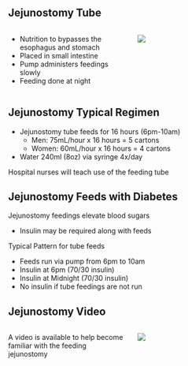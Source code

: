 ## Jejunostomy Tube

::::::: columns
:::: {.column width="50%"}
::: {.content-visible unless-format="docx"}
-   Nutrition to bypasses the esophagus and stomach
-   Placed in small intestine
-   Pump administers feedings slowly
-   Feeding done at night
:::
::::

:::: {.column width="50%"}
::: {.content-visible unless-format="docx"}
![](https://deidt7p41jzcy.cloudfront.net/jtube_ai.png)
:::
::::
:::::::

::: {.content-hidden unless-format="docx"}
:::

## Jejunostomy Typical Regimen

-   Jejunostomy tube feeds for 16 hours (6pm-10am)
    -   Men: 75mL/hour x 16 hours = 5 cartons
    -   Women: 60mL/hour x 16 hours = 4 cartons
-   Water 240ml (8oz) via syringe 4x/day

Hospital nurses will teach use of the feeding tube

## Jejunostomy Feeds with Diabetes

Jejunostomy feedings elevate blood sugars

-   Insulin may be required along with feeds

Typical Pattern for tube feeds

-   Feeds run via pump from 6pm to 10am
-   Insulin at 6pm (70/30 insulin)
-   Insulin at Midnight (70/30 insulin)
-   No insulin if tube feedings are not run

## Jejunostomy Video

::::::: columns
:::: {.column width="50%"}
::: {.content-visible unless-format="docx"}
A video is available to help become familiar with the feeding jejunostomy
:::
::::

:::: {.column width="50%"}
::: {.content-visible unless-format="docx"}
![](https://deidt7p41jzcy.cloudfront.net/jejunostomy_qrcode.png)
:::
::::
:::::::

::: {.content-hidden unless-format="docx"}
:::
